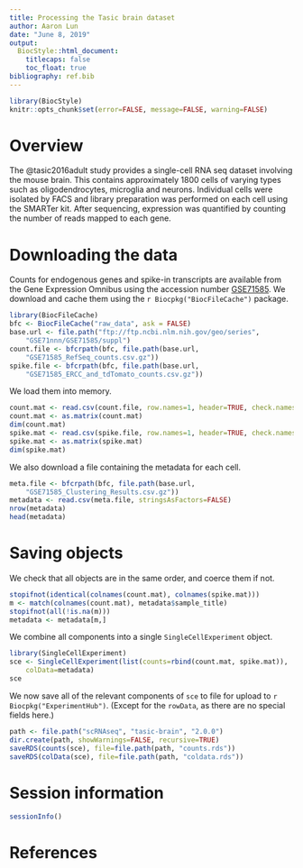 ```yaml
---
title: Processing the Tasic brain dataset
author: Aaron Lun
date: "June 8, 2019"
output:
  BiocStyle::html_document:
    titlecaps: false
    toc_float: true
bibliography: ref.bib
---
```


```r
library(BiocStyle)
knitr::opts_chunk$set(error=FALSE, message=FALSE, warning=FALSE)
```

# Overview

The @tasic2016adult study provides a single-cell RNA seq dataset involving the mouse brain. 
This contains approximately 1800 cells of varying types such as oligodendrocytes, microglia and neurons.
Individual cells were isolated by FACS and library preparation was performed on each cell using the SMARTer kit.
After sequencing, expression was quantified by counting the number of reads mapped to each gene.

# Downloading the data

Counts for endogenous genes and spike-in transcripts are available from the Gene Expression Omnibus
using the accession number [GSE71585](https://www.ncbi.nlm.nih.gov/geo/query/acc.cgi?acc=GSE71585).
We download and cache them using the `r Biocpkg("BiocFileCache")` package.

```r
library(BiocFileCache)
bfc <- BiocFileCache("raw_data", ask = FALSE)
base.url <- file.path("ftp://ftp.ncbi.nlm.nih.gov/geo/series",
    "GSE71nnn/GSE71585/suppl")
count.file <- bfcrpath(bfc, file.path(base.url,
    "GSE71585_RefSeq_counts.csv.gz"))
spike.file <- bfcrpath(bfc, file.path(base.url,
    "GSE71585_ERCC_and_tdTomato_counts.csv.gz"))
```

We load them into memory.

```r
count.mat <- read.csv(count.file, row.names=1, header=TRUE, check.names=FALSE)
count.mat <- as.matrix(count.mat)
dim(count.mat)
spike.mat <- read.csv(spike.file, row.names=1, header=TRUE, check.names=FALSE)
spike.mat <- as.matrix(spike.mat)
dim(spike.mat)
```

We also download a file containing the metadata for each cell.

```r
meta.file <- bfcrpath(bfc, file.path(base.url,
    "GSE71585_Clustering_Results.csv.gz"))
metadata <- read.csv(meta.file, stringsAsFactors=FALSE)
nrow(metadata)
head(metadata)
```

# Saving objects

We check that all objects are in the same order, and coerce them if not.

```r
stopifnot(identical(colnames(count.mat), colnames(spike.mat)))
m <- match(colnames(count.mat), metadata$sample_title)
stopifnot(all(!is.na(m)))
metadata <- metadata[m,]
```

We combine all components into a single `SingleCellExperiment` object.

```r
library(SingleCellExperiment)
sce <- SingleCellExperiment(list(counts=rbind(count.mat, spike.mat)),
    colData=metadata)
sce
```

We now save all of the relevant components of `sce` to file for upload to `r Biocpkg("ExperimentHub")`.
(Except for the `rowData`, as there are no special fields here.)

```r
path <- file.path("scRNAseq", "tasic-brain", "2.0.0")
dir.create(path, showWarnings=FALSE, recursive=TRUE)
saveRDS(counts(sce), file=file.path(path, "counts.rds"))
saveRDS(colData(sce), file=file.path(path, "coldata.rds"))
```

# Session information

```r
sessionInfo()
```

# References
